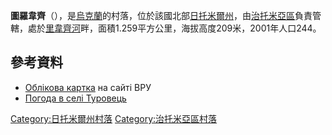 {{coord|50|10|45|N|28|56|7|E|scale:30000|display=title}}

'''圖羅韋齊'''（{{lang-uk|Туровець}}），是[[烏克蘭|烏克蘭]]的村落，位於該國北部[[日托米爾州|日托米爾州]]，由[[治托米亞區|治托米亞區]]負責管轄，處於[[里韋齊河|里韋齊河]]畔，面積1.259平方公里，海拔高度209米，2001年人口244。

==參考資料== 
* [http://w1.c1.rada.gov.ua/pls/z7503/A005?rdat1=14.03.2015&rf7571=9388 Облікова картка] на сайті ВРУ
* [http://weather.in.ua/ua/zhitomirskaja/26675 Погода в селі Туровець] {{Wayback|url=http://weather.in.ua/ua/zhitomirskaja/26675 |date=20111219164539 }}

{{DEFAULTSORT:Туровець}}
[[Category:日托米爾州村落|Category:日托米爾州村落]]
[[Category:治托米亞區村落|Category:治托米亞區村落]]


{{Zhytomyr-geo-stub}}